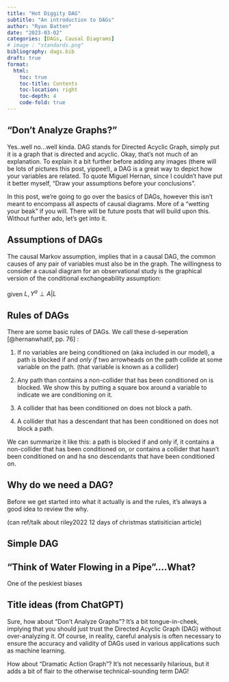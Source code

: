 ```yaml
---
title: "Hot Diggity DAG" 
subtitle: "An introduction to DAGs"
author: "Ryan Batten"
date: "2023-03-02"
categories: [DAGs, Causal Diagrams]
# image : "standards.png"
bibliography: dags.bib
draft: true
format: 
  html:
    toc: true
    toc-title: Contents
    toc-location: right
    toc-depth: 4
    code-fold: true
---
```


## "Don't Analyze Graphs?"

Yes..well no...well kinda. DAG stands for Directed Acyclic Graph, simply put it is a graph that is directed and acyclic. Okay, that's not much of an explanation. To explain it a bit further before adding any images (there will be lots of pictures this post, yippee!), a DAG is a great way to depict how your variables are related. To quote Miguel Hernan, since I couldn't have put it better myself, "Draw your assumptions before your conclusions".

In this post, we're going to go over the basics of DAGs, however this isn't meant to encompass all aspects of causal diagrams. More of a "wetting your beak" if you will. There will be future posts that will build upon this. Without further ado, let's get into it.

## Assumptions of DAGs

The causal Markov assumption, implies that in a causal DAG, the common causes of any pair of variables must also be in the graph. The willingness to consider a causal diagram for an observational study is the graphical version of the conditional exchangeability assumption:\
\
given $L, Y^a \perp A|L$

## Rules of DAGs

There are some basic rules of DAGs. We call these d-seperation [@hernanwhatif, pp. 76] :

1.  If no variables are being conditioned on (aka included in our model), a path is blocked if and *only if* two arrowheads on the path collide at some variable on the path. (that variable is known as a collider)

2.  Any path than contains a non-collider that has been conditioned on is blocked. We show this by putting a square box around a variable to indicate we are conditioning on it.

3.  A collider that has been conditioned on does not block a path.

4.  A collider that has a descendant that has been conditioned on does not block a path.

We can summarize it like this: a path is blocked if and only if, it contains a non-collider that has been conditioned on, or contains a collider that hasn't been conditioned on and ha sno descendants that have been conditioned on.

## Why do we need a DAG?

Before we get started into what it actually is and the rules, it's always a good idea to review the why.

(can ref/talk about riley2022 12 days of christmas statisitician article)

## Simple DAG

## "Think of Water Flowing in a Pipe"....What?

One of the peskiest biases

## Title ideas (from ChatGPT)

Sure, how about "Don't Analyze Graphs"? It's a bit tongue-in-cheek, implying that you should just trust the Directed Acyclic Graph (DAG) without over-analyzing it. Of course, in reality, careful analysis is often necessary to ensure the accuracy and validity of DAGs used in various applications such as machine learning.

How about "Dramatic Action Graph"? It's not necessarily hilarious, but it adds a bit of flair to the otherwise technical-sounding term DAG!
